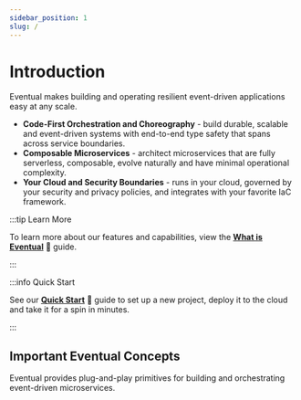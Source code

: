 ```yaml
---
sidebar_position: 1
slug: /
---
```


# Introduction

Eventual makes building and operating resilient event-driven applications easy at any scale.

- **Code-First Orchestration and Choreography** - build durable, scalable and event-driven systems with end-to-end type safety that spans across service boundaries.
- **Composable Microservices** - architect microservices that are fully serverless, composable, evolve naturally and have minimal operational complexity.
- **Your Cloud and Security Boundaries** - runs in your cloud, governed by your security and privacy policies, and integrates with your favorite IaC framework.

:::tip Learn More

To learn more about our features and capabilities, view the **[What is Eventual](./learn/1-what-is-eventual.md)** 📖 guide.

:::

:::info Quick Start

See our **[Quick Start](./getting-started.mdx)** 🚀 guide to set up a new project, deploy it to the cloud and take it for a spin in minutes.

:::

## Important Eventual Concepts

Eventual provides plug-and-play primitives for building and orchestrating event-driven microservices.


<div className="row">
  <Card
    name="✅ Service"
    url="reference/service"
    description="A collection of composable APIs, Events, Workflows, and Activities for orchestrating a business domain."
  />
  <Card
    name="⚙️ Workflow"
    url="reference/workflow"
    description="Orchestrate business logic with asynchronous, durable long-running processes."
  />
  <Card
    name="🌐 REST APIs"
    url="reference/api"
    description="Create and expose your own RESTful APIs with a managed API Gateway."
  />
  <Card
    name="📣 Event"
    url="reference/event"
    description="Publish and subscribe Events to and from your Service. Process events internally or route them to other Services."
  />

  <Card
    name="🔌 Activity"
    url="reference/activity"
    description="Functions that encapsulate a single unit of work in a workflow to integrate with cloud resources and other APIs."
  />
  <Card
    name="🚥 Signal"
    url="reference/signal"
    description="A message sent to a running workflow execution to control its behavior."
  />
</div>
